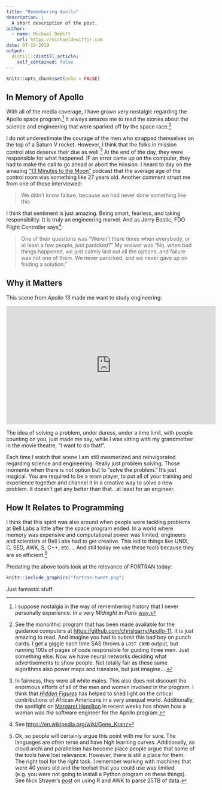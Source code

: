 ```yaml
---
title: "Remembering Apollo"
description: |
  A short description of the post.
author:
  - name: Michael DeWitt
    url: https://michaeldewittjr.com
date: 07-19-2019
output:
  distill::distill_article:
    self_contained: false
---
```


```r
knitr::opts_chunk$set(echo = FALSE)
```

## In Memory of Apollo

With all of the media coverage, I have grown very nostalgic regarding the Apollo space program.^[I suppose nostalgia in the way of remembering history that I never personally experience. In a very _Midnight in Paris_ [way.](https://www.livescience.com/18478-midnight-paris-oscars-nostalgia.html)] It always amazes me to read the stories about the science and engineering that were sparked off by the space race.^[See the monolithic program that has been made available for the guidance computers at <https://github.com/chrislgarry/Apollo-11>. It is just amazing to read. And imagine you had to submit this bad boy on punch cards. I get a giggle each time SAS throws a `LOST CARD` output, but running 100s of pages of code responsible for guiding three men. Just something else. Now we have neural networks deciding what advertisements to show people. Not totally fair as these same algorithms also power maps and translate, but just imagine....] 

I do not underestimate the courage of the men who strapped themselves on the top of a Saturn V rocket. However, I think that the folks in mission control also deserve their due as well.^[In fairness, they were all white males. This also does not discount the enormous efforts of all of the men and women involved in the program. I think that [_Hidden Figures_](https://en.wikipedia.org/wiki/Hidden_Figures) has helped to shed light on the critical contributions of African Americans in a very unequal world. Additionally, the spotlight on [Margaret Hamilton](https://en.wikipedia.org/wiki/Margaret_Hamilton_(software_engineer)) in recent weeks has shown how a woman was _the_ software engineer for the Apollo program.] At the end of the day, they were responsible for what happened. IF an error came up on the computer, they had to make the call to go ahead or abort the mission. I heard to day on the amazing ["13 Minutes to the Moon"](https://www.bbc.co.uk/programmes/w13xttx2) podcast that the average age of the control room was something like 27 years old. Another comment struct me from one of those interviewed:

>We didn't know failure, because we had never done something like this

I think that sentiment is just amazing. Being smart, fearless, and taking responsibility. It is truly an engineering marvel. And as Jerry Bostic, FDO Flight Controller says^[See <https://en.wikipedia.org/wiki/Gene_Kranz>]:

>One of their questions was "Weren't there times when everybody, or at least a few people, just panicked?" My answer was "No, when bad things happened, we just calmly laid out all the options, and failure was not one of them. We never panicked, and we never gave up on finding a solution."

## Why it Matters

This scene from _Apollo 13_ made me want to study engineering:

<iframe width="560" height="315" src="https://www.youtube-nocookie.com/embed/ry55--J4_VQ" frameborder="0" allow="accelerometer; autoplay; encrypted-media; gyroscope; picture-in-picture" allowfullscreen></iframe>

The idea of solving a problem, under duress, under a time limit, with people counting on you, just made me say, while I was sitting with my grandmother in the movie theatre, "I want to do that!". 

Each time I watch that scene I am still mesmerized and reinvigorated regarding science and engineering. Really just problem solving. Those moments when there is not option but to "solve the problem." It's just magical. You are required to be a team player, to put all of your training and experience together and channel it in a creative way to solve a new problem. It doesn't get any better than that...at least for an engineer.


## How It Relates to Programming

I think that this spirit was also around when people were tackling problems at Bell Labs a little after the space program ended. In a world where memory was expensive and computational power was limited, engineers and scientists at Bell Labs had to get creative. This led to things like UNIX, C, SED, AWK, S, C++, etc.... And still today we use these tools because they are so efficient.^[Ok, so people will certainly argue this point with me for sure. The languages are often terse and have high learning curves. Additionally, as cloud archi and parallelism has become place people argue that some of the tools have lost relevance. However, there is still a place for them. The right tool for the right task. I remember working with machines that were 40 years old and the toolset that you could use was limited (e.g. you were not going to install a Python program on these things). See Nick Strayer's [post](https://livefreeordichotomize.com/2019/06/04/using_awk_and_r_to_parse_25tb/) on using R and AWK to parse 25TB of data.]

Predating the above tools look at the relevance of FORTRAN today:


```r

knitr::include_graphics("fortran-tweet.png")
```


Just fantastic stuff.
